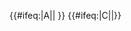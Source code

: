 {{#ifeq:{{{exclude}}}|A||{{NYCS time 2|A|icon=nightsonly|text=late nights|time={{{time|}}}}} {{NYCS br|time={{{time|}}}}}}} {{#ifeq:{{{exclude}}}|C||{{NYCS time 2|C|icon=allexceptnights|text=all except late nights|time={{{time|}}}}}}}<noinclude>
[[Category:紐約地鐵模板|{{PAGENAME}}]]
</noinclude>